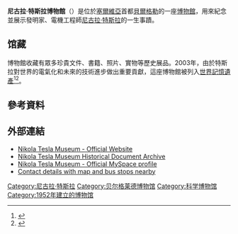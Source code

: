 {{Infobox museum
 |name        = 尼古拉·特斯拉博物館<br>Nikola Tesla Museum<br>Музеј Николе Тесле<br>Muzej Nikole Tesle
 |image       = Museum of Nikola Tesla, Belgrade, Serbia-cropped.JPG
 |imagesize   =
 |map_type    =
 |latitude    =
 |longitude   =
 |established = {{start date and age|1952|12|5}}
 |location    = {{SER}}[[贝尔格莱德|贝尔格莱德]] Krunska 51
 |type        = [[科学博物馆|科学博物馆]]
 |visitors    = 
 |director    = Vladimir Jelenković
 |curator     = Bratislav Stojiljković
 |publictransit=
 |website     = {{URL|http://www.tesla-museum.org/meni_en.htm|tesla-museum.org}}
}}
'''尼古拉·特斯拉博物館'''（{{lang-sr|Музеј Николе Тесле / Muzej Nikole Tesle}}）是位於[[塞爾維亞|塞爾維亞]]首都[[貝爾格勒|貝爾格勒]]的一座[[博物館|博物館]]，用來紀念並展示發明家、電機工程師[[尼古拉·特斯拉|尼古拉·特斯拉]]的一生事蹟。

==馆藏==
博物館收藏有眾多珍貴文件、書籍、照片、實物等歷史展品。2003年，由於特斯拉對世界的電氣化和未來的技術進步做出重要貢獻，這座博物館被列入[[世界記憶遺產|世界記憶遺產]]<ref name=mow>{{cite web |title= Nikola Tesla's Archive |url= http://portal.unesco.org/ci/en/ev.php-URL_ID=23168&URL_DO=DO_TOPIC&URL_SECTION=201.html |date= 2008-05-16 |publisher= UNESCO Memory of the World Programme |accessdate= 2009-12-10 |archive-date= 2009-04-25 |archive-url= https://web.archive.org/web/20090425150950/http://portal.unesco.org/ci/en/ev.php-URL_ID%3D23168%26URL_DO%3DDO_TOPIC%26URL_SECTION%3D201.html |dead-url= yes }}</ref><ref>{{cite journal |author1=布拉尼米尔·约万诺维奇（尤万诺维奇） |title=尼古拉·特斯拉的遗产 |journal=自然科学博物馆研究 |date=2018 |issue=1 |pages=58-60 |url=http://nsmr.cansm.org/ch/reader/create_pdf.aspx?file_no=20180114&year_id=2018&quarter_id=1&falg=1 |accessdate=2018-08-22 |archive-date=2018-08-22 |archive-url=https://web.archive.org/web/20180822113432/http://nsmr.cansm.org/ch/reader/create_pdf.aspx?file_no=20180114&year_id=2018&quarter_id=1&falg=1 |dead-url=no }}</ref>。

==參考資料==
{{Reflist}}

==外部連結==
*[https://web.archive.org/web/20110720205507/http://www.tesla-museum.org/meni_en.htm Nikola Tesla Museum - Official Website]
*[http://www.yurope.com/org/tesla/arhive.htm Nikola Tesla Museum Historical Document Archive]{{Wayback|url=http://www.yurope.com/org/tesla/arhive.htm |date=20160303184037 }}
*[http://www.myspace.com/tesla_museum Nikola Tesla Museum - Official MySpace profile]{{Wayback|url=http://www.myspace.com/tesla_museum |date=20160305181041 }}
*[https://archive.is/20130219020626/http://en.nadji.info/place/29316/muzej-nikole-tesle/ Contact details with map and bus stops nearby]

{{Coord|44.8051|N|20.4707|E|source:ruwiki_region:RS_scale:1500_type:landmark|format=dms|display=title}}
{{commonscat|Nikola Tesla Museum}}

{{尼古拉·特斯拉}}
{{Authority control}}
[[Category:尼古拉·特斯拉|Category:尼古拉·特斯拉]]
[[Category:贝尔格莱德博物馆|Category:贝尔格莱德博物馆]]
[[Category:科学博物馆|Category:科学博物馆]]
[[Category:1952年建立的博物馆|Category:1952年建立的博物馆]]